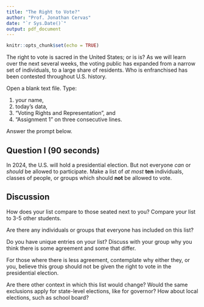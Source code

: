 ```yaml
---
title: "The Right to Vote?"
author: "Prof. Jonathan Cervas"
date: "`r Sys.Date()`"
output: pdf_document
---
```


```r
knitr::opts_chunk$set(echo = TRUE)
```

The right to vote is sacred in the United States; or is is? As we will learn over the next several weeks, the voting public has expanded from a narrow set of individuals, to a large share of residents. Who is enfranchised has been contested throughout U.S. history.

Open a blank text file. Type:

1) your name, 
2) today's data, 
3) "Voting Rights and Representation", and 
4) "Assignment 1" on three consecutive lines. 

Answer the prompt below.

## Question I (90 seconds)

In 2024, the U.S. will hold a presidential election. But not everyone *can* or *should* be allowed to participate. Make a list of _at most_ **ten** individuals, classes of people, or groups which should **not** be allowed to vote.

## Discussion

How does your list compare to those seated next to you? Compare your list to 3-5 other students. 

Are there any individuals or groups that everyone has included on this list? 

Do you have unique entries on your list? Discuss with your group why you think there is some agreement and some that differ. 

For those where there is less agreement, contemplate why either they, or you, believe this group should not be given the right to vote in the presidential election.

Are there other context in which this list would change? Would the same exclusions apply for state-level elections, like for governor? How about local elections, such as school board?
